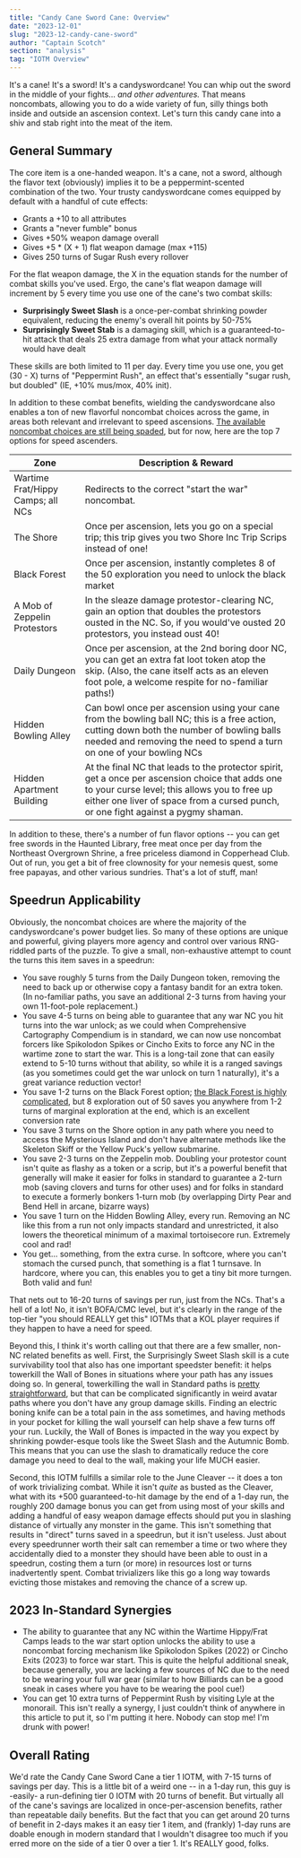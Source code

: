 ```yaml
---
title: "Candy Cane Sword Cane: Overview"
date: "2023-12-01"
slug: "2023-12-candy-cane-sword"
author: "Captain Scotch"
section: "analysis"
tag: "IOTM Overview"
---
```

It's a cane! It's a sword! It's a candyswordcane! You can whip out the sword in the middle of your fights... *and other adventures.* That means noncombats, allowing you to do a wide variety of fun, silly things both inside and outside an ascension context. Let's turn this candy cane into a shiv and stab right into the meat of the item.

## General Summary

The core item is a one-handed weapon. It's a cane, not a sword, although the flavor text (obviously) implies it to be a peppermint-scented combination of the two. Your trusty candyswordcane comes equipped by default with a handful of cute effects:

- Grants a +10 to all attributes
- Grants a "never fumble" bonus
- Gives +50% weapon damage overall
- Gives +5 * (X + 1) flat weapon damage (max +115)
- Gives 250 turns of Sugar Rush every rollover

For the flat weapon damage, the X in the equation stands for the number of combat skills you've used. Ergo, the cane's flat weapon damage will increment by 5 every time you use one of the cane's two combat skills:

- **Surprisingly Sweet Slash** is a once-per-combat shrinking powder equivalent, reducing the enemy's overall hit points by 50-75%
- **Surprisingly Sweet Stab** is a damaging skill, which is a guaranteed-to-hit attack that deals 25 extra damage from what your attack normally would have dealt

These skills are both limited to 11 per day. Every time you use one, you get (30 - X) turns of "Peppermint Rush", an effect that's essentially "sugar rush, but doubled" (IE, +10% mus/mox, 40% init). 

In addition to these combat benefits, wielding the candyswordcane also enables a ton of new flavorful noncombat choices across the game, in areas both relevant and irrelevant to speed ascensions. [The available noncombat choices are still being spaded](https://docs.google.com/spreadsheets/d/16MwNZC1ACgaf8g8BDdqob86_mFJet80h2Xtrv7uoBKI/edit#gid=0), but for now, here are the top 7 options for speed ascenders.

| Zone                 | Description & Reward             |
| -------------------- | -------------------------------- |
| Wartime Frat/Hippy Camps; all NCs | Redirects to the correct "start the war" noncombat. |
| The Shore | Once per ascension, lets you go on a special trip; this trip gives you two Shore Inc Trip Scrips instead of one! |
| Black Forest | Once per ascension, instantly completes 8 of the 50 exploration you need to unlock the black market |
| A Mob of Zeppelin Protestors | In the sleaze damage protestor-clearing NC, gain an option that doubles the protestors ousted in the NC. So, if you would've ousted 20 protestors, you instead oust 40! |
| Daily Dungeon | Once per ascension, at the 2nd boring door NC, you can get an extra fat loot token atop the skip. (Also, the cane itself acts as an eleven foot pole, a welcome respite for no-familiar paths!) |
| Hidden Bowling Alley | Can bowl once per ascension using your cane from the bowling ball NC; this is a free action, cutting down both the number of bowling balls needed and removing the need to spend a turn on one of your bowling NCs |
| Hidden Apartment Building | At the final NC that leads to the protector spirit, get a once per ascension choice that adds one to your curse level; this allows you to free up either one liver of space from a cursed punch, or one fight against a pygmy shaman. |

In addition to these, there's a number of fun flavor options -- you can get free swords in the Haunted Library, free meat once per day from the Northeast Overgrown Shrine, a free priceless diamond in Copperhead Club. Out of run, you get a bit of free clownosity for your nemesis quest, some free papayas, and other various sundries. That's a lot of stuff, man!

## Speedrun Applicability

Obviously, the noncombat choices are where the majority of the candyswordcane's power budget lies. So many of these options are unique and powerful, giving players more agency and control over various RNG-riddled parts of the puzzle. To give a small, non-exhaustive attempt to count the turns this item saves in a speedrun:

- You save roughly 5 turns from the Daily Dungeon token, removing the need to back up or otherwise copy a fantasy bandit for an extra token. (In no-familiar paths, you save an additional 2-3 turns from having your own 11-foot-pole replacement.)
- You save 4-5 turns on being able to guarantee that any war NC you hit turns into the war unlock; as we could when Comprehensive Cartography Compendium is in standard, we can now use noncombat forcers like Spikolodon Spikes or Cincho Exits to force any NC in the wartime zone to start the war. This is a long-tail zone that can easily extend to 5-10 turns without that ability, so while it is a ranged savings (as you sometimes could get the war unlock on turn 1 naturally), it's a great variance reduction vector!
- You save 1-2 turns on the Black Forest option; [the Black Forest is highly complicated](https://docs.google.com/spreadsheets/d/1rW2x55NLdhVLdMvGSMB5fQ_znaZq2jNium9PHzVm1kY/edit?usp=sharing), but 8 exploration out of 50 saves you anywhere from 1-2 turns of marginal exploration at the end, which is an excellent conversion rate
- You save 3 turns on the Shore option in any path where you need to access the Mysterious Island and don't have alternate methods like the Skeleton Skiff or the Yellow Puck's yellow submarine.
- You save 2-3 turns on the Zeppelin mob. Doubling your protestor count isn't quite as flashy as a token or a scrip, but it's a powerful benefit that generally will make it easier for folks in standard to guarantee a 2-turn mob (saving clovers and turns for other uses) and for folks in standard to execute a formerly bonkers 1-turn mob (by overlapping Dirty Pear and Bend Hell in arcane, bizarre ways)
- You save 1 turn on the Hidden Bowling Alley, every run. Removing an NC like this from a run not only impacts standard and unrestricted, it also lowers the theoretical minimum of a maximal tortoisecore run. Extremely cool and rad!
- You get... something, from the extra curse. In softcore, where you can't stomach the cursed punch, that something is a flat 1 turnsave. In hardcore, where you can, this enables you to get a tiny bit more turngen. Both valid and fun!

That nets out to 16-20 turns of savings per run, just from the NCs. That's a hell of a lot! No, it isn't BOFA/CMC level, but it's clearly in the range of the top-tier "you should REALLY get this" IOTMs that a KOL player requires if they happen to have a need for speed. 

Beyond this, I think it's worth calling out that there are a few smaller, non-NC related benefits as well. First, the Surprisingly Sweet Slash skill is a cute survivability tool that also has one important speedster benefit: it helps towerkill the Wall of Bones in situations where your path has any issues doing so. In general, towerkilling the wall in Standard paths is [pretty straightforward](https://kol.coldfront.net/thekolwiki/index.php/User:The_ErosionSeeker/Lair_Tests#Crushing_the_wall_of_bones), but that can be complicated significantly in weird avatar paths where you don't have any group damage skills. Finding an electric boning knife can be a total pain in the ass sometimes, and having methods in your pocket for killing the wall yourself can help shave a few turns off your run. Luckily, the Wall of Bones is impacted in the way you expect by shrinking powder-esque tools like the Sweet Slash and the Autumnic Bomb. This means that you can use the slash to dramatically reduce the core damage you need to deal to the wall, making your life MUCH easier.

Second, this IOTM fulfills a similar role to the June Cleaver -- it does a ton of work trivializing combat. While it isn't *quite* as busted as the Cleaver, what with its +500 guaranteed-to-hit damage by the end of a 1-day run, the roughly 200 damage bonus you can get from using most of your skills and adding a handful of easy weapon damage effects should put you in slashing distance of virtually any monster in the game. This isn't something that results in "direct" turns saved in a speedrun, but it isn't useless. Just about every speedrunner worth their salt can remember a time or two where they accidentally died to a monster they should have been able to oust in a speedrun, costing them a turn (or more) in resources lost or turns inadvertently spent. Combat trivializers like this go a long way towards evicting those mistakes and removing the chance of a screw up. 

## 2023 In-Standard Synergies

- The ability to guarantee that any NC within the Wartime Hippy/Frat Camps leads to the war start option unlocks the ability to use a noncombat forcing mechanism like Spikolodon Spikes (2022) or Cincho Exits (2023) to force war start. This is quite the helpful additional sneak, because generally, you are lacking a few sources of NC due to the need to be wearing your full war gear (similar to how Billiards can be a good sneak in cases where you have to be wearing the pool cue!)
- You can get 10 extra turns of Peppermint Rush by visiting Lyle at the monorail. This isn't really a synergy, I just couldn't think of anywhere in this article to put it, so I'm putting it here. Nobody can stop me! I'm drunk with power!

## Overall Rating

We'd rate the Candy Cane Sword Cane a tier 1 IOTM, with 7-15 turns of savings per day. This is a little bit of a weird one -- in a 1-day run, this guy is -easily- a run-defining tier 0 IOTM with 20 turns of benefit. But virtually all of the cane's savings are localized in once-per-ascension benefits, rather than repeatable daily benefits. But the fact that you can get around 20 turns of benefit in 2-days makes it an easy tier 1 item, and (frankly) 1-day runs are doable enough in modern standard that I wouldn't disagree too much if you erred more on the side of a tier 0 over a tier 1. It's REALLY good, folks.